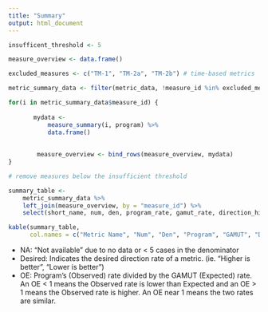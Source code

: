 ```yaml
---
title: "Summary"
output: html_document
---
```




```r

insufficent_threshold <- 5

measure_overview <- data.frame()

excluded_measures <- c("TM-1", "TM-2a", "TM-2b") # time-based metrics

metric_summary_data <- filter(metric_data, !measure_id %in% excluded_measures)

for(i in metric_summary_data$measure_id) {
        
       mydata <- 
           measure_summary(i, program) %>%
           data.frame()
       
        
        measure_overview <- bind_rows(measure_overview, mydata)
}

# remove measures below the insufficient threshold

summary_table <- 
    metric_summary_data %>%
    left_join(measure_overview, by = "measure_id") %>%
    select(short_name, num, den, program_rate, gamut_rate, direction_higher, oe) 

kable(summary_table,
      col.names = c("Metric Name", "Num", "Den", "Program", "GAMUT", "Desired", "OE"))

```


 - NA:  "Not available" due to no data or < 5 cases in the denominator
 - Desired: Indicates the desired direction rate of a metric. (ie. "Higher is better", "Lower is better") 
 - OE: Program's (Observed) rate divided by the GAMUT (Expected) rate. An OE < 1 means the Observed rate is lower than Expected and an OE > 1 means the Observed rate is higher. An OE near 1 means the two rates are similar.   
